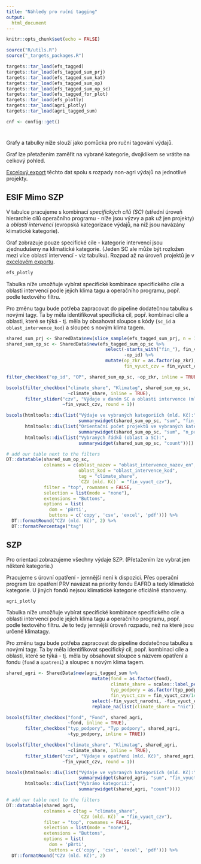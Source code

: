 ```yaml
---
title: "Náhledy pro ruční tagging"
output: 
  html_document
---
```


```r
knitr::opts_chunk$set(echo = FALSE)

source("R/utils.R")
source("_targets_packages.R")

targets::tar_load(efs_tagged)
targets::tar_load(efs_tagged_sum_prj)
targets::tar_load(efs_tagged_sum_kat)
targets::tar_load(efs_tagged_sum_op)
targets::tar_load(efs_tagged_sum_op_sc)
targets::tar_load(efs_tagged_for_plot)
targets::tar_load(efs_plotly)
targets::tar_load(agri_plotly)
targets::tar_load(agri_tagged_sum)

cnf <- config::get()
```

#   {.tabset}

Grafy a tabulky níže slouží jako pomůcka pro ruční tagování výdajů. 

Graf lze přetažením zaměřit na vybrané kategorie, dvojklikem se vrátíte na celkový pohled.

[Excelový export](`r cnf$export_tagging_xlsx`) těchto dat spolu s rozpady non-agri výdajů na jednotlivé projekty.

## ESIF Mimo SZP

V tabulce pracujeme s kombinací *specifických cílů (SC)* (střední úroveň hierarchie cílů operačního programu - níže jsou výzvy a pak už jen projekty) a *oblastí intervencí* (evropská kategorizace výdajů, na niž jsou navázány klimatické kategorie).

Graf zobrazuje pouze specifické cíle - kategorie intervencí jsou zjednudušeny na klimatické kategorie. (Jeden SC ale může být rozložen mezi více oblastí intervencí - viz tabulku). Rozpad až na úroveň projektů je v [excelovém exportu](`r cnf$export_tagging_xlsx`).

```r
efs_plotly
```

Tabulka níže umožňuje vybírat specifické kombinace specifického cíle a oblasti intervencí podle jejich klima tagu a operačního programu, popř. podle textového filtru.

Pro změnu tagu bude potřeba zapracovat do pipeline dodatečnou tabulku s novými tagy. Ta by měla identifikovat specifická cíl, popř. kombinaci cíle a oblasti, které se týká - tj. měla by obsahovat sloupce s kódy (`sc_id` a `oblast_intervence_kod`) a sloupec s novým klima tagem.

```r
shared_sum_prj <- SharedData$new(slice_sample(efs_tagged_sum_prj, n = 1000))
shared_sum_op_sc <- SharedData$new(efs_tagged_sum_op_sc %>% 
                                     select(-starts_with("fin_"), fin_vyuct_czv,
                                            -op_id) %>% 
                                     mutate(op_zkr = as.factor(op_zkr),
                                            fin_vyuct_czv = fin_vyuct_czv/1e9))
```

```r
filter_checkbox("op_id", "OP", shared_sum_op_sc, ~op_zkr, inline = TRUE)
```

```r
bscols(filter_checkbox("climate_share", "Klimatag", shared_sum_op_sc,
                       ~climate_share, inline = TRUE), 
       filter_slider("czv", "Výdaje v daném SC a oblasti intervence (mld. Kč)", shared_sum_op_sc, 
                     ~fin_vyuct_czv, round = 1))
```

```r
bscols(htmltools::div(list("Výdaje ve vybraných kategoriích (mld. Kč):",
                           summarywidget(shared_sum_op_sc, "sum", "fin_vyuct_czv"))),
       htmltools::div(list("Orientační počet projektů ve vybraných kategoriích (mld. Kč):",
                           summarywidget(shared_sum_op_sc, "sum", "n_prj"))),
       htmltools::div(list("Vybraných řádků (oblast a SC):",
                           summarywidget(shared_sum_op_sc, "count"))))
```


```r
# add our table next to the filters
DT::datatable(shared_sum_op_sc, 
              colnames = c(oblast_nazev = "oblast_intervence_nazev_en",
                           oblast_kod = "oblast_intervence_kod",
                           tag = "climate_share",
                           `CZV (mld. Kč)` = "fin_vyuct_czv"),
              filter = "top", rownames = FALSE, 
              selection = list(mode = "none"),
              extensions = "Buttons",
              options = list(
                dom = 'pBrti',
                buttons = c('copy', 'csv', 'excel', 'pdf'))) %>% 
  DT::formatRound("CZV (mld. Kč)", 2) %>% 
  DT::formatPercentage("tag")
```

## SZP

Pro orientaci zobrazujeme všechny výdaje SZP. (Přetažením lze vybrat jen některé kategorie.)

Pracujeme s úrovní opatření - jemnější není k dispozici. Přes operační program lze opatření PRV navázat na priority fondu EAFRD a tedy klimatické kategorie. U jiných fondů nejsou klimatické kategorie oficiálně stanoveny.

```r
agri_plotly
```

Tabulka níže umožňuje vybírat specifické kombinace specifického cíle a oblasti intervencí podle jejich klima tagu a operačního programu, popř. podle textového filtru. Je to tedy jemnější úroveň rozpadu, než na které jsou určené klimatagy.

Pro změnu tagu bude potřeba zapracovat do pipeline dodatečnou tabulku s novými tagy. Ta by měla identifikovat specifický cíl, popř. kombinaci cíle a oblasti, které se týká - tj. měla by obsahovat sloupce s názvem opatření a fondu (`fond` a `opatreni`) a sloupec s novým klima tagem.

```r
shared_agri <- SharedData$new(agri_tagged_sum %>% 
                                mutate(fond = as.factor(fond),
                                       climate_share = scales::label_percent(1)(climate_share),
                                       typ_podpory = as.factor(typ_podpory),
                                       fin_vyuct_czv = fin_vyuct_czv/1e9) %>% 
                                select(-fin_vyuct_narodni, -fin_vyuct_eu) %>% 
                                replace_na(list(climate_share = "nic")))
```

```r
bscols(filter_checkbox("fond", "Fond", shared_agri,
                       ~fond, inline = TRUE), 
       filter_checkbox("typ_podpory", "Typ podpory", shared_agri, 
                       ~typ_podpory, inline = TRUE))
```

```r
bscols(filter_checkbox("climate_share", "Klimatag", shared_agri,
                       ~climate_share, inline = TRUE), 
       filter_slider("czv", "Výdaje v opatření (mld. Kč)", shared_agri, 
                     ~fin_vyuct_czv, round = 1))
```

```r
bscols(htmltools::div(list("Výdaje ve vybraných kategoriích (mld. Kč):",
                           summarywidget(shared_agri, "sum", "fin_vyuct_czv"))),
       htmltools::div(list("Vybráno kategorií:",
                           summarywidget(shared_agri, "count"))))
```


```r
# add our table next to the filters
DT::datatable(shared_agri, 
              colnames = c(tag = "climate_share",
                           `CZV (mld. Kč)` = "fin_vyuct_czv"),
              filter = "top", rownames = FALSE, 
              selection = list(mode = "none"),
              extensions = "Buttons",
              options = list(
                dom = 'pBrti',
                buttons = c('copy', 'csv', 'excel', 'pdf'))) %>% 
  DT::formatRound("CZV (mld. Kč)", 2)
```
